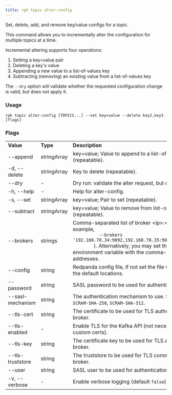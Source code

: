 ```yaml
---
title: rpk topic alter-config
---
```


<head>
  <meta name="title" content="rpk topic alter-config | Redpanda Docs" />
  <meta name="description" content="rpk topic alter-config" />
  <link rel="canonical" href="https://docs.redpanda.com/docs/reference/rpk/rpk-topic/rpk-topic-alter-config/" />
</head>

Set, delete, add, and remove key/value configs for a topic.

This command allows you to incrementally alter the configuration for multiple
topics at a time.

Incremental altering supports four operations:

1. Setting a key=value pair
2. Deleting a key's value
3. Appending a new value to a list-of-values key
4. Subtracting (removing) an existing value from a list-of-values key

The `--dry` option will validate whether the requested configuration change is
valid, but does not apply it.

### Usage

```
rpk topic alter-config [TOPICS...] --set key=value --delete key2,key3 [flags]
```

### Flags

<table>
  <tbody>
    <tr>
      <td>
        <strong> Value</strong>
      </td>
      <td>
        <strong> Type</strong>
      </td>
      <td>
        <strong> Description</strong>
      </td>
    </tr>
    <tr>
      <td>--append</td>
      <td>stringArray</td>
      <td> key=value; Value to append to a list-of-values key (repeatable).</td>
    </tr>
    <tr>
      <td>-d, --delete</td>
      <td>stringArray</td>
      <td> Key to delete (repeatable).</td>
    </tr>
    <tr>
      <td>--dry</td>
      <td>-</td>
      <td> Dry run: validate the alter request, but do not apply.</td>
    </tr>
    <tr>
      <td>-h, --help</td>
      <td>-</td>
      <td> Help for alter-config.</td>
    </tr>
    <tr>
      <td>-s, --set</td>
      <td>stringArray</td>
      <td> key=value; Pair to set (repeatable).</td>
    </tr>
    <tr>
      <td>--subtract</td>
      <td>stringArray</td>
      <td> key=value; Value to remove from list-of-values key (repeatable).</td>
    </tr>
    <tr>
      <td>--brokers</td>
      <td>strings</td>
      <td>
        Comma-separated list of broker &lt;ip&gt;:&lt;port&gt; pairs (for example,
        <code>
          --brokers '192.168.78.34:9092,192.168.78.35:9092,192.179.23.54:9092'
        </code>
        ). Alternatively, you may set the <code>REDPANDA_BROKERS</code>
        environment variable with the comma-separated list of broker addresses.
      </td>
    </tr>
    <tr>
      <td>--config</td>
      <td>string</td>
      <td>
        Redpanda config file, if not set the file will be searched for in the
        default locations.
      </td>
    </tr>
    <tr>
      <td>--password</td>
      <td>string</td>
      <td> SASL password to be used for authentication.</td>
    </tr>
    <tr>
      <td>--sasl-mechanism</td>
      <td>string</td>
      <td>
        The authentication mechanism to use. Supported values:
        <code>SCRAM-SHA-256</code>, <code>SCRAM-SHA-512</code>.
      </td>
    </tr>
    <tr>
      <td>--tls-cert</td>
      <td>string</td>
      <td>
        The certificate to be used for TLS authentication with the broker.
      </td>
    </tr>
    <tr>
      <td>--tls-enabled</td>
      <td>-</td>
      <td>
        Enable TLS for the Kafka API (not necessary if specifying custom certs).
      </td>
    </tr>
    <tr>
      <td>--tls-key</td>
      <td>string</td>
      <td>
        The certificate key to be used for TLS authentication with the broker.
      </td>
    </tr>
    <tr>
      <td>--tls-truststore</td>
      <td>string</td>
      <td> The truststore to be used for TLS communication with the broker.</td>
    </tr>
    <tr>
      <td>--user</td>
      <td>string</td>
      <td> SASL user to be used for authentication.</td>
    </tr>
    <tr>
      <td>-v, --verbose</td>
      <td>-</td>
      <td>
        Enable verbose logging (default <code>false</code>).
      </td>
    </tr>
  </tbody>
</table>
